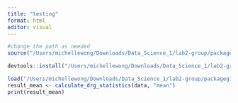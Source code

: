 ```yaml
---
title: "testing"
format: html
editor: visual
---
```


```r
#change the path as needed 
source("/Users/michellewong/Downloads/Data_Science_1/lab2-group/packageg10/R/function2g10.R")

devtools::install("/Users/michellewong/Downloads/Data_Science_1/lab2-group/packageg10")
```

```r
load("/Users/michellewong/Downloads/Data_Science_1/lab2-group/packageg10/data/DRG_data.RData")
result_mean <- calculate_drg_statistics(data, "mean")
print(result_mean)
```



